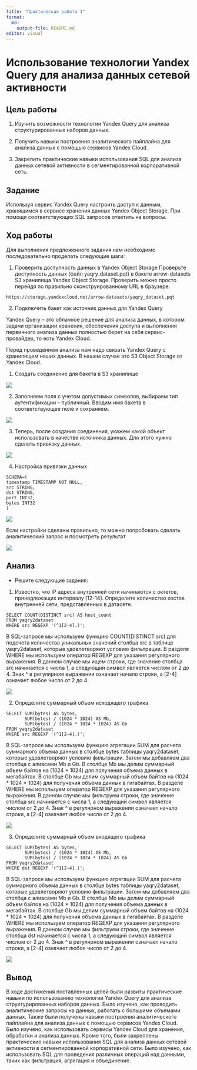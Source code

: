 ```yaml
---
title: "Практическая работа 1"
format:
  md:
    output-file: README.md
editor: visual
---
```


# Использование технологии Yandex Query для анализа данных сетевой активности

## Цель работы

1.  Изучить возможности технологии Yandex Query для анализа структурированных наборов данных.

2.  Получить навыки построения аналитического пайплайна для анализа данных с помощью сервисов Yandex Cloud.

3.  Закрепить практические навыки использования SQL для анализа данных сетевой активности в сегментированной корпоративной сеть.

## Задание

Используя сервис Yandex Query настроить доступ к данным, хранящимся в сервисе хранения данных Yandex Object Storage. При помощи соответствующих SQL запросов ответить на вопросы.

## Ход работы

Для выполнения предложенного задания нам необходимо последовательно проделать следующие шаги:

1.  Проверить доступность данных в Yandex Object Storage Проверьте доступность данных (файл yaqry_dataset.pqt) в бакете arrow-datasets S3 хранилища Yandex Object Storage. Проверить можно просто перейдя по правильно сконструированному URL в браузере.

`https://storage.yandexcloud.net/arrow-datasets/yaqry_dataset.pqt`

2.  Подключить бакет как источник данных для Yandex Query

Yandex Query -- это облачное решение для анализа данных, в котором задачи организации хранения, обеспечения доступа и выполнения первичного анализа данных полностью берет на себя сервис-провайдер, то есть Yandex Cloud.

Перед проведением анализа нам надо связать Yandex Query с хранилищем наших данных. В нашем случае это S3 Object Storage от Yandex Cloud.

1.  Создать соединение для бакета в S3 хранилище

![](screenhots/screen1.png)

2.  Заполняем поля с учетом допустимых символов, выбираем тип аутентификации -- публичный. Вводим имя бакета в соответствующее поле и сохраняем.

![](screenhots/screen2.png)

3.  Теперь, после создания соединения, укажем какой объект использовать в качестве источника данных. Для этого нужно сделать привязку данных.

![](screenhots/screen3.png)

4.  Настройка привязки данных

```         
SCHEMA=(
timestamp TIMESTAMP NOT NULL,
src STRING,
dst STRING,
port INT32,
bytes INT32
)
```

![](screenhots/screen4.png)

Если настройки сделаны правильно, то можно попробовать сделать аналитический запрос и посмотреть результат

![](screenhots/screen5.png)

## Анализ

-   Решите следующие задания:

1.  Известно, что IP адреса внутренней сети начинаются с октетов, принадлежащих интервалу \[12-14\]. Определите количество хостов внутренней сети, представленных в датасете.

```         
SELECT COUNT(DISTINCT src) AS host_count
FROM yaqry2dataset
WHERE src REGEXP '(^1[2-4].)';
```

В SQL-запросе мы используем функцию COUNT(DISTINCT src) для подсчета количества уникальных значений столбца src в таблице yaqry2dataset, которые удовлетворяют условию фильтрации. В разделе WHERE мы используем оператор REGEXP для указания регулярного выражения. В данном случае мы ищем строки, где значение столбца src начинается с числа 1, а следующий символ является числом от 2 до 4. Знак \^ в регулярном выражении означает начало строки, а \[2-4\] означает любое число от 2 до 4.

![](screenhots/screen6.png)

2.  Определите суммарный объем исходящего трафика

```         
SELECT SUM(bytes) AS bytes, 
       SUM(bytes) / (1024 * 1024) AS Mb,
       SUM(bytes) / (1024 * 1024 * 1024) AS Gb
FROM yaqry2dataset
WHERE src REGEXP '(^1[2-4].)';
```

В SQL-запросе мы используем функцию агрегации SUM для расчета суммарного объема данных в столбце bytes таблицы yaqry2dataset, которые удовлетворяют условию фильтрации. Затем мы добавляем два столбца с алиасами Mb и Gb. В столбце Mb мы делим суммарный объем байтов на (1024 \* 1024) для получения объема данных в мегабайтах. В столбце Gb мы делим суммарный объем байтов на (1024 \* 1024 \* 1024) для получения объема данных в гигабайтах. В разделе WHERE мы используем оператор REGEXP для указания регулярного выражения. В данном случае мы фильтруем строки, где значение столбца src начинается с числа 1, а следующий символ является числом от 2 до 4. Знак \^ в регулярном выражении означает начало строки, а \[2-4\] означает любое число от 2 до 4.

![](screenhots/screen7.png)

3.  Определите суммарный объем входящего трафика

```         
SELECT SUM(bytes) AS bytes, 
       SUM(bytes) / (1024 * 1024) AS Mb,
       SUM(bytes) / (1024 * 1024 * 1024) AS Gb
FROM yaqry2dataset
WHERE dst REGEXP '(^1[2-4].)';
```

В SQL-запросе мы используем функцию агрегации SUM для расчета суммарного объема данных в столбце bytes таблицы yaqry2dataset, которые удовлетворяют условию фильтрации. Затем мы добавляем два столбца с алиасами Mb и Gb. В столбце Mb мы делим суммарный объем байтов на (1024 \* 1024) для получения объема данных в мегабайтах. В столбце Gb мы делим суммарный объем байтов на (1024 \* 1024 \* 1024) для получения объема данных в гигабайтах. В разделе WHERE мы используем оператор REGEXP для указания регулярного выражения. В данном случае мы фильтруем строки, где значение столбца dst начинается с числа 1, а следующий символ является числом от 2 до 4. Знак \^ в регулярном выражении означает начало строки, а \[2-4\] означает любое число от 2 до 4.

![](screenhots/screen8.png)

## Вывод

В ходе достижения поставленных целей были развиты практические навыки по использованию технологии Yandex Query для анализа структурированных наборов данных. Было изучено, как проводить аналитические запросы на данных, работать с большими объемами данных. Также были получены навыки построения аналитического пайплайна для анализа данных с помощью сервисов Yandex Cloud. Было изучено, как использовать сервисы Yandex Cloud для хранения, обработки и анализа данных. Кроме того, были закреплены практические навыки использования SQL для анализа данных сетевой активности в сегментированной корпоративной сети. Было изучено, как использовать SQL для проведения различных операций над данными, таких как фильтрация, агрегация и объединение.
